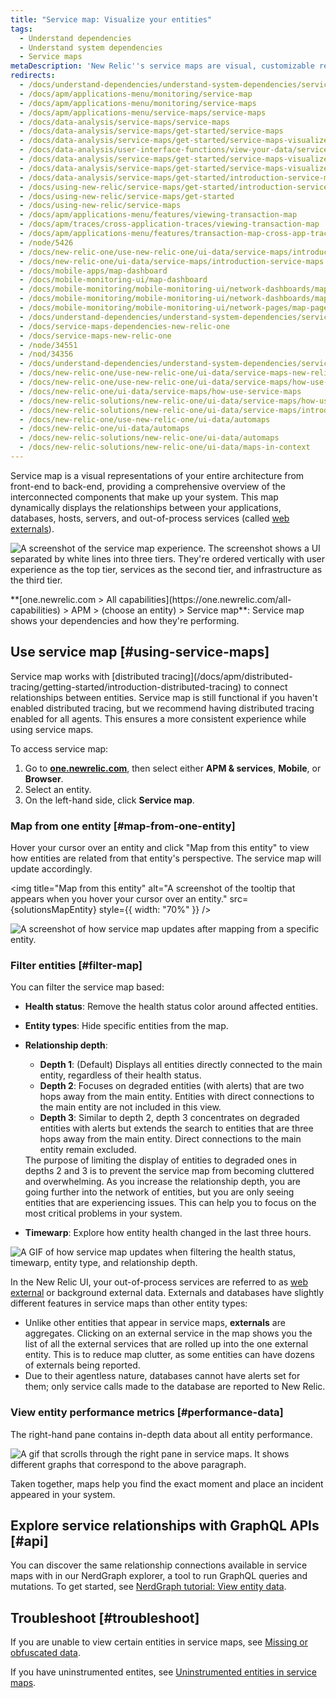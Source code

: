 ```yaml
---
title: "Service map: Visualize your entities"
tags:
  - Understand dependencies
  - Understand system dependencies
  - Service maps
metaDescription: 'New Relic''s service maps are visual, customizable representations of your application architecture.'
redirects:
  - /docs/understand-dependencies/understand-system-dependencies/service-maps/introduction-service-maps
  - /docs/apm/applications-menu/monitoring/service-map
  - /docs/apm/applications-menu/monitoring/service-maps
  - /docs/apm/applications-menu/service-maps/service-maps
  - /docs/data-analysis/service-maps/service-maps
  - /docs/data-analysis/service-maps/get-started/service-maps
  - /docs/data-analysis/service-maps/get-started/service-maps-visualize-app-architecture
  - /docs/data-analysis/user-interface-functions/view-your-data/service-maps-visualize-monitor-apps-entire-architecture
  - /docs/data-analysis/service-maps/get-started/service-maps-visualize-monitor-apps-entire-architecture
  - /docs/data-analysis/service-maps/get-started/service-maps-visualize-monitor-your-apps-entire-architecture
  - /docs/data-analysis/service-maps/get-started/introduction-service-maps
  - /docs/using-new-relic/service-maps/get-started/introduction-service-maps
  - /docs/using-new-relic/service-maps/get-started
  - /docs/using-new-relic/service-maps
  - /docs/apm/applications-menu/features/viewing-transaction-map
  - /docs/apm/traces/cross-application-traces/viewing-transaction-map
  - /docs/apm/applications-menu/features/transaction-map-cross-app-traces
  - /node/5426
  - /docs/new-relic-one/use-new-relic-one/ui-data/service-maps/introduction-service-maps
  - /docs/new-relic-one/ui-data/service-maps/introduction-service-maps
  - /docs/mobile-apps/map-dashboard
  - /docs/mobile-monitoring-ui/map-dashboard
  - /docs/mobile-monitoring/mobile-monitoring-ui/network-dashboards/map-dashboard-mobile-apps
  - /docs/mobile-monitoring/mobile-monitoring-ui/network-dashboards/map-page-mobile-apps
  - /docs/mobile-monitoring/mobile-monitoring-ui/network-pages/map-page-mobile-apps
  - /docs/understand-dependencies/understand-system-dependencies/service-maps/how-use-service-maps
  - /docs/service-maps-dependencies-new-relic-one
  - /docs/service-maps-new-relic-one
  - /node/34551
  - /nod/34356
  - /docs/understand-dependencies/understand-system-dependencies/service-maps/service-maps-new-relic-one
  - /docs/new-relic-one/use-new-relic-one/ui-data/service-maps-new-relic-one
  - /docs/new-relic-one/use-new-relic-one/ui-data/service-maps/how-use-service-maps
  - /docs/new-relic-one/ui-data/service-maps/how-use-service-maps
  - /docs/new-relic-solutions/new-relic-one/ui-data/service-maps/how-use-service-maps
  - /docs/new-relic-solutions/new-relic-one/ui-data/service-maps/introduction-service-maps
  - /docs/new-relic-one/use-new-relic-one/ui-data/automaps
  - /docs/new-relic-one/ui-data/automaps
  - /docs/new-relic-solutions/new-relic-one/ui-data/automaps
  - /docs/new-relic-solutions/new-relic-one/ui-data/maps-in-context
---
```












Service map is a visual representations of your entire architecture from front-end to back-end, providing a comprehensive overview of the interconnected components that make up your system. This map dynamically displays the relationships between your applications, databases, hosts, servers, and out-of-process services (called [web externals]([#externals])). 

<img
  title="Service map experience"
alt="A screenshot of the service map experience. The screenshot shows a UI separated by white lines into three tiers. They're ordered vertically with user experience as the top tier, services as the second tier, and infrastructure as the third tier."
  src={SolutionsServiceMaps}
/>

<figcaption>
  **[one.newrelic.com > All capabilities](https://one.newrelic.com/all-capabilities) > APM > (choose an entity) > Service map**: Service map shows your dependencies and how they're performing.
</figcaption>

## Use service map [#using-service-maps]

<Callout variant="tip">
  Service map works with [distributed tracing](/docs/apm/distributed-tracing/getting-started/introduction-distributed-tracing) to connect relationships between entities. Service map is still functional if you haven't enabled distributed tracing, but we recommend having distributed tracing enabled for all agents. This ensures a more consistent experience while using service maps.
  </Callout>

To access service map: 
1. Go to **[one.newrelic.com](https://one.newrelic.com/all-capabilities)**, then select either **APM & services**, **Mobile**, or **Browser**.
2. Select an entity.
3. On the left-hand side, click **Service map**.

### Map from one entity [#map-from-one-entity]

Hover your cursor over an entity and click "Map from this entity" to view how entities are related from that entity's perspective. The service map will update accordingly.

<img
  title="Map from this entity"
  alt="A screenshot of the tooltip that appears when you hover your cursor over an entity."
  src={solutionsMapEntity}
  style={{ width: "70%" }}
/>

<img
    title="Example of map from this entity"
    alt="A screenshot of how service map updates after mapping from a specific entity."
    src={solutionsMapfromthisentityexample}
/>

### Filter entities [#filter-map]

You can filter the service map based:

* **Health status**: Remove the health status color around affected entities.
* **Entity types**: Hide specific entities from the map.
* **Relationship depth**:
  * **Depth 1**: (Default) Displays all entities directly connected to the main entity, regardless of their health status.
  * **Depth 2**: Focuses on degraded entities (with alerts) that are two hops away from the main entity. Entities with direct connections to the main entity are not included in this view.
  * **Depth 3**: Similar to depth 2, depth 3 concentrates on degraded entities with alerts but extends the search to entities that are three hops away from the main entity. Direct connections to the main entity remain excluded.

  <Callout variant="tip">
  The purpose of limiting the display of entities to degraded ones in depths 2 and 3 is to prevent the service map from becoming cluttered and overwhelming. As you increase the relationship depth, you are going further into the network of entities, but you are only seeing entities that are experiencing issues. This can help you to focus on the most critical problems in your system.
    </Callout>
 * **Timewarp**: Explore how entity health changed in the last three hours. 


<img
    title="Search, filter, and explore your entities"
    alt="A GIF of how service map updates when filtering the health status, timewarp, entity type, and relationship depth."
    src={solutionsFilterServiceMap}
/>

<Callout variant="tip" title="Externals and databases in maps">

In the New Relic UI, your out-of-process services are referred to as [web external](/docs/using-new-relic/welcome-new-relic/get-started/glossary#web-external) or background external data. Externals and databases have slightly different features in service maps than other entity types:

* Unlike other entities that appear in service maps, **externals** are aggregates. Clicking on an external service in the map shows you the list of all the external services that are rolled up into the one external entity. This is to reduce map clutter, as some entities can have dozens of externals being reported.
* Due to their agentless nature, databases cannot have alerts set for them; only service calls made to the database are reported to New Relic.
  </Callout>

### View entity performance metrics [#performance-data]

The right-hand pane contains in-depth data about all entity performance. 

<img 
  title="Service maps right pane"
  alt="A gif that scrolls through the right pane in service maps. It shows different graphs that correspond to the above paragraph."
  src={solutionsServiceMapsRightPane}
/>

Taken together, maps help you find the exact moment and place an incident appeared in your system.


## Explore service relationships with GraphQL APIs [#api]

You can discover the same relationship connections available in service maps with in our NerdGraph explorer, a tool to run GraphQL queries and mutations. To get started, see [NerdGraph tutorial: View entity data](/docs/apis/nerdgraph/examples/nerdgraph-entities-api-tutorial/).

## Troubleshoot [#troubleshoot]

If you are unable to view certain entities in service maps, see [Missing or obfuscated data](/docs/troubleshooting-missing-or-obfuscated-data-new-relic-one).

If you have uninstrumented entites, see [Uninstrumented entities in service maps](/docs/new-relic-solutions/new-relic-one/ui-data/service-maps/uninstrumented-entities-service-maps).


